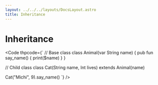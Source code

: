 ```yaml
---
layout: ../../../layouts/DocsLayout.astro
title: Inheritance
---
```


# Inheritance



<Code thpcode={`
// Base class
class Animal(var String name)
{
    pub fun say_name()
    {
        print($name)
    }
}

// Child class
class Cat(String name, Int lives) 
extends Animal(name)

Cat("Michi", 9).say_name()
`} />
